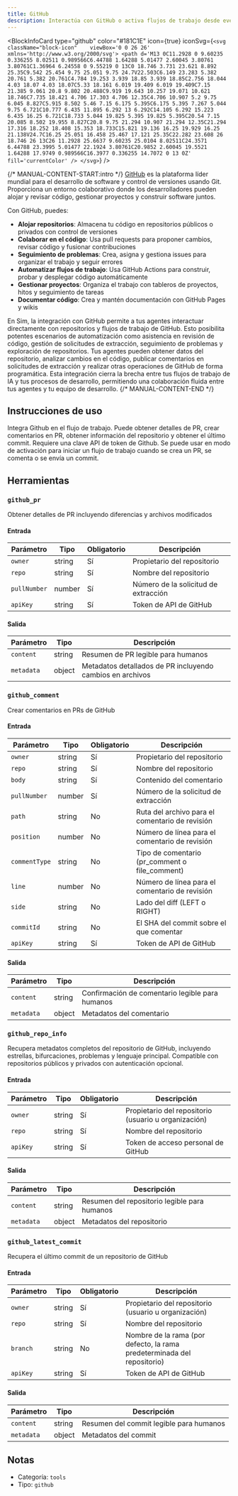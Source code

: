 ```yaml
---
title: GitHub
description: Interactúa con GitHub o activa flujos de trabajo desde eventos de GitHub
---
```



<BlockInfoCard 
  type="github"
  color="#181C1E"
  icon={true}
  iconSvg={`<svg className="block-icon"    viewBox='0 0 26 26' xmlns='http://www.w3.org/2000/svg'>
      <path
        d='M13 0C11.2928 0 9.60235 0.336255 8.02511 0.989566C6.44788 1.64288 5.01477 2.60045 3.80761 3.80761C1.36964 6.24558 0 9.55219 0 13C0 18.746 3.731 23.621 8.892 25.35C9.542 25.454 9.75 25.051 9.75 24.7V22.503C6.149 23.283 5.382 20.761 5.382 20.761C4.784 19.253 3.939 18.85 3.939 18.85C2.756 18.044 4.03 18.07 4.03 18.07C5.33 18.161 6.019 19.409 6.019 19.409C7.15 21.385 9.061 20.8 9.802 20.488C9.919 19.643 10.257 19.071 10.621 18.746C7.735 18.421 4.706 17.303 4.706 12.35C4.706 10.907 5.2 9.75 6.045 8.827C5.915 8.502 5.46 7.15 6.175 5.395C6.175 5.395 7.267 5.044 9.75 6.721C10.777 6.435 11.895 6.292 13 6.292C14.105 6.292 15.223 6.435 16.25 6.721C18.733 5.044 19.825 5.395 19.825 5.395C20.54 7.15 20.085 8.502 19.955 8.827C20.8 9.75 21.294 10.907 21.294 12.35C21.294 17.316 18.252 18.408 15.353 18.733C15.821 19.136 16.25 19.929 16.25 21.138V24.7C16.25 25.051 16.458 25.467 17.121 25.35C22.282 23.608 26 18.746 26 13C26 11.2928 25.6637 9.60235 25.0104 8.02511C24.3571 6.44788 23.3995 5.01477 22.1924 3.80761C20.9852 2.60045 19.5521 1.64288 17.9749 0.989566C16.3977 0.336255 14.7072 0 13 0Z'
        fill='currentColor'
      />
    </svg>`}
/>

{/* MANUAL-CONTENT-START:intro */}
[GitHub](https://github.com/) es la plataforma líder mundial para el desarrollo de software y control de versiones usando Git. Proporciona un entorno colaborativo donde los desarrolladores pueden alojar y revisar código, gestionar proyectos y construir software juntos.

Con GitHub, puedes:

- **Alojar repositorios**: Almacena tu código en repositorios públicos o privados con control de versiones
- **Colaborar en el código**: Usa pull requests para proponer cambios, revisar código y fusionar contribuciones
- **Seguimiento de problemas**: Crea, asigna y gestiona issues para organizar el trabajo y seguir errores
- **Automatizar flujos de trabajo**: Usa GitHub Actions para construir, probar y desplegar código automáticamente
- **Gestionar proyectos**: Organiza el trabajo con tableros de proyectos, hitos y seguimiento de tareas
- **Documentar código**: Crea y mantén documentación con GitHub Pages y wikis

En Sim, la integración con GitHub permite a tus agentes interactuar directamente con repositorios y flujos de trabajo de GitHub. Esto posibilita potentes escenarios de automatización como asistencia en revisión de código, gestión de solicitudes de extracción, seguimiento de problemas y exploración de repositorios. Tus agentes pueden obtener datos del repositorio, analizar cambios en el código, publicar comentarios en solicitudes de extracción y realizar otras operaciones de GitHub de forma programática. Esta integración cierra la brecha entre tus flujos de trabajo de IA y tus procesos de desarrollo, permitiendo una colaboración fluida entre tus agentes y tu equipo de desarrollo.
{/* MANUAL-CONTENT-END */}

## Instrucciones de uso

Integra Github en el flujo de trabajo. Puede obtener detalles de PR, crear comentarios en PR, obtener información del repositorio y obtener el último commit. Requiere una clave API de token de Github. Se puede usar en modo de activación para iniciar un flujo de trabajo cuando se crea un PR, se comenta o se envía un commit.

## Herramientas

### `github_pr`

Obtener detalles de PR incluyendo diferencias y archivos modificados

#### Entrada

| Parámetro | Tipo | Obligatorio | Descripción |
| --------- | ---- | -------- | ----------- |
| `owner` | string | Sí | Propietario del repositorio |
| `repo` | string | Sí | Nombre del repositorio |
| `pullNumber` | number | Sí | Número de la solicitud de extracción |
| `apiKey` | string | Sí | Token de API de GitHub |

#### Salida

| Parámetro | Tipo | Descripción |
| --------- | ---- | ----------- |
| `content` | string | Resumen de PR legible para humanos |
| `metadata` | object | Metadatos detallados de PR incluyendo cambios en archivos |

### `github_comment`

Crear comentarios en PRs de GitHub

#### Entrada

| Parámetro | Tipo | Obligatorio | Descripción |
| --------- | ---- | -------- | ----------- |
| `owner` | string | Sí | Propietario del repositorio |
| `repo` | string | Sí | Nombre del repositorio |
| `body` | string | Sí | Contenido del comentario |
| `pullNumber` | number | Sí | Número de la solicitud de extracción |
| `path` | string | No | Ruta del archivo para el comentario de revisión |
| `position` | number | No | Número de línea para el comentario de revisión |
| `commentType` | string | No | Tipo de comentario \(pr_comment o file_comment\) |
| `line` | number | No | Número de línea para el comentario de revisión |
| `side` | string | No | Lado del diff \(LEFT o RIGHT\) |
| `commitId` | string | No | El SHA del commit sobre el que comentar |
| `apiKey` | string | Sí | Token de API de GitHub |

#### Salida

| Parámetro | Tipo | Descripción |
| --------- | ---- | ----------- |
| `content` | string | Confirmación de comentario legible para humanos |
| `metadata` | object | Metadatos del comentario |

### `github_repo_info`

Recupera metadatos completos del repositorio de GitHub, incluyendo estrellas, bifurcaciones, problemas y lenguaje principal. Compatible con repositorios públicos y privados con autenticación opcional.

#### Entrada

| Parámetro | Tipo | Obligatorio | Descripción |
| --------- | ---- | -------- | ----------- |
| `owner` | string | Sí | Propietario del repositorio \(usuario u organización\) |
| `repo` | string | Sí | Nombre del repositorio |
| `apiKey` | string | Sí | Token de acceso personal de GitHub |

#### Salida

| Parámetro | Tipo | Descripción |
| --------- | ---- | ----------- |
| `content` | string | Resumen del repositorio legible para humanos |
| `metadata` | object | Metadatos del repositorio |

### `github_latest_commit`

Recupera el último commit de un repositorio de GitHub

#### Entrada

| Parámetro | Tipo | Obligatorio | Descripción |
| --------- | ---- | -------- | ----------- |
| `owner` | string | Sí | Propietario del repositorio \(usuario u organización\) |
| `repo` | string | Sí | Nombre del repositorio |
| `branch` | string | No | Nombre de la rama \(por defecto, la rama predeterminada del repositorio\) |
| `apiKey` | string | Sí | Token de API de GitHub |

#### Salida

| Parámetro | Tipo | Descripción |
| --------- | ---- | ----------- |
| `content` | string | Resumen del commit legible para humanos |
| `metadata` | object | Metadatos del commit |

## Notas

- Categoría: `tools`
- Tipo: `github`
